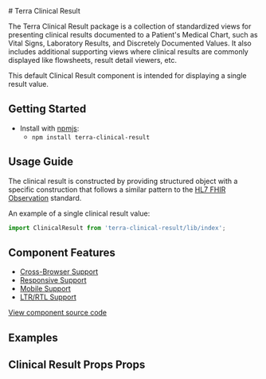 


<Badge />
# Terra Clinical Result

The Terra Clinical Result package is a collection of standardized views for presenting clinical results documented to a Patient's Medical Chart,
such as Vital Signs, Laboratory Results, and Discretely Documented Values. It also includes additional supporting views where clinical results
are commonly displayed like flowsheets, result detail viewers, etc.

This default Clinical Result component is intended for displaying a single result value.

## Getting Started

- Install with [npmjs](https://www.npmjs.com):
  - `npm install terra-clinical-result`

<!-- AUTO-GENERATED-CONTENT:START Peer Dependencies -->
<!-- AUTO-GENERATED-CONTENT:END -->

## Usage Guide
The clinical result is constructed by providing structured object with a specific construction that follows a similar pattern to the [HL7 FHIR Observation](https://www.hl7.org/fhir/observation.html) standard.

An example of a single clinical result value:
```jsx
import ClinicalResult from 'terra-clinical-result/lib/index';
```

## Component Features

* [Cross-Browser Support](https://engineering.cerner.com/terra-ui/contributing/terra-ui/component-standards#cross-browser-support)
* [Responsive Support](https://engineering.cerner.com/terra-ui/contributing/terra-ui/component-standards#responsive-support)
* [Mobile Support](https://engineering.cerner.com/terra-ui/contributing/terra-ui/component-standards#mobile-support)
* [LTR/RTL Support](https://engineering.cerner.com/terra-ui/contributing/terra-ui/component-standards#ltr--rtl-support)


[View component source code](https://github.com/cerner/terra-clinical/tree/master/packages/terra-clinical-result)

## Examples
<DefaultResult title="Default Clinical Result" />
<DecoratedResult title="Modifiied Clinical Result with Comments" />
<UnverifiedResult title="Unverified Clinical Result with Hide Unit of Measure" />
<ExtraDisplaysResult title="Clinical Result with additional displays" />
<InterpretationResults title="Clinical Results with Intrepretation" />
<SizeChangeResult title="Changing the Clinical Result Size" />
<TruncatedResult title="Truncated Clinical Result" />
<KnownNoData title="Display for 'Known No Result'" />
<KnownError title="Clinical Result Known Error" />
<AccidentalError title="Clinical Result Accidental Error" />
<StatusEnteredInError title="Clinical Result Status Entered In Error" />

## Clinical Result Props Props
<ClinicalResultsProps />